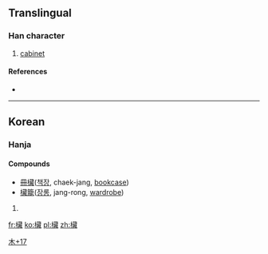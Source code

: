 ==Translingual==

===Han character===
{{Han char|rn=75|rad=木|as=17|sn=21|four=|canj=木廿戈尸 (DTIS)}}

# [[cabinet]]

====References====
* {{Han ref|kx=0563.231|dj=0952.010|hdz=21319.051|uh=6B0C|ud=27404}}

----

==Korean==

===Hanja===
{{ko-hanja|hangeul=[[장]]|eumhun=|rv=jang|mr=chang|y=cang}}

====Compounds====
*[[冊欌]]([[책장]], chaek-jang, [[bookcase]])
*[[欌籠]]([[장롱]], jang-rong, [[wardrobe]])

# {{defn|lang=ko|sort=木17}}

[[Category:Korean-only CJKV Characters|木+17]]

[[fr:欌]]
[[ko:欌]]
[[pl:欌]]
[[zh:欌]]